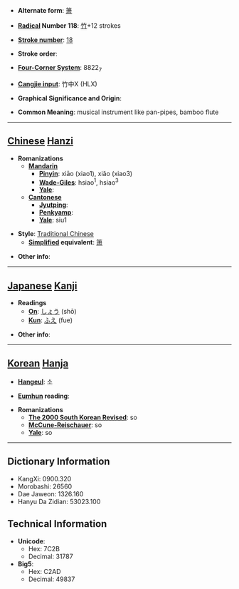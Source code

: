* '''Alternate form''': [[箫]]

* '''[[Wiktionary:Chinese radical index| Radical]] Number 118''': [[Wiktionary:Chinese radical index 竹|竹]]+12 strokes

* '''[[Wiktionary:Chinese total strokes index|Stroke number]]''': [[Wiktionary:Chinese total strokes index 18|18]]

* '''Stroke order''': 

* '''[[Wiktionary:Chinese four corner index|Four-Corner System]]''': 8822<sub>7</sub>

* '''[[Wiktionary:Chinese Cangjie index|Cangjie input]]''': 竹中X (HLX)

* '''Graphical Significance and Origin''': 

* '''Common Meaning''': musical instrument like pan-pipes, bamboo flute

----

== [[Chinese]] [[Hanzi]] ==

* '''Romanizations'''
** '''[[Mandarin]]'''
*** '''[[Pinyin]]''': xiāo (xiao1), xiǎo (xiao3)
*** '''[[Wade-Giles]]''': hsiao<sup>1</sup>, hsiao<sup>3</sup>
*** '''[[Yale]]''': 
** '''[[Cantonese]]'''
*** '''[[Jyutping]]''':
*** '''[[Penkyamp]]''': 
*** '''[[Yale]]''': siu1

* '''Style''': [[Traditional Chinese]] 
** '''[[Simplified Chinese|Simplified]] equivalent''': [[箫]]

* '''Other info''': 

----

== [[Japanese]] [[Kanji]] ==

* '''Readings'''
** '''[[On]]''': [[しょう]] (shō)
** '''[[Kun]]''': [[ふえ]] (fue)

* '''Other info''':  

----

== [[Korean]] [[Hanja]] ==

* '''[[Hangeul]]''': 소

* '''[[Eumhun]] reading''': 

* '''Romanizations'''
** '''[[The 2000 South Korean Revised Romanization|The 2000 South Korean Revised]]''': so
** '''[[McCune-Reischauer]]''': so
** '''[[Yale]]''': so

----

== Dictionary Information ==

* KangXi: 0900.320
* Morobashi: 26560
* Dae Jaweon: 1326.160
* Hanyu Da Zidian: 53023.100

== Technical Information ==

* '''Unicode''':
** Hex: 7C2B
** Decimal: 31787
* '''Big5''':
** Hex: C2AD
** Decimal: 49837